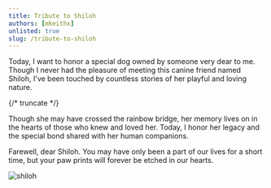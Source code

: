 ```yaml
---
title: Tribute to Shiloh
authors: [mkeithx]
unlisted: true
slug: /tribute-to-shiloh
---
```


Today, I want to honor a special dog owned by someone very dear to me. Though I never had the pleasure of meeting this canine friend named Shiloh, I've been touched by countless stories of her playful and loving nature.

{/* truncate */}

Though she may have crossed the rainbow bridge, her memory lives on in the hearts of those who knew and loved her. Today, I honor her legacy and the special bond shared with her human companions.


Farewell, dear Shiloh. You may have only been a part of our lives for a short time, but your paw prints will forever be etched in our hearts. 


<!-- 
Today, I want to honor a special dog named Shiloh, owned by someone very dear to me. Though I never met Shiloh, I heard countless stories about their playful and loving nature.

In remembering Shiloh, I can't help but dream big. I imagine a world where dogs like Shiloh could journey into space, exploring the unknown alongside us.

Though Shiloh may have crossed the rainbow bridge, his memory lives on in the hearts of those who knew and loved him. Today, I honor his legacy and the special bond he shared with his human companions. 

Rest in peace, dear Shiloh. You may have only been a part of our lives for a short time, but your paw prints will forever be etched in our hearts.  -->

<!-- Shiloh's memory reminds us of the power of friendship and the endless possibilities of our imagination. Though they're no longer with us, their spirit lives on, inspiring us to reach for the stars in more ways than one. -->


<!-- Shiloh's memory stands as a heartfelt tribute to the strength of friendship and the endless possibilities of our dreams. Though no longer by our side, Shiloh's spirit lives on, urging us to reach for the stars in countless ways. -->

![shiloh](https://imgur.com/PcmXJp9.png)


<!-- Today, we gather to pay tribute to a furry friend who holds a special place in the heart of someone dear to us. While I may not have had the pleasure of meeting Shiloh in person, I've heard countless stories that paint a vivid picture of the joy and love he brought into the lives of those around him.

Shiloh wasn't just a pet; he was a loyal companion, a playful spirit, and a constant source of comfort. Though I may not have felt his furry embrace or witnessed his wagging tail firsthand, the impact he had on his family and friends is undeniable.

From long walks in the park to lazy afternoons spent cuddled up on the couch, Shiloh's presence brought light and happiness into every moment. His unwavering loyalty and boundless affection served as a reminder of the pure and simple joys of life.

Though Shiloh may have crossed the rainbow bridge, his memory lives on in the hearts of those who knew and loved him. Today, we honor his legacy and the special bond he shared with his human companions. Rest in peace, dear Shiloh. You may have only been a part of our lives for a short time, but your paw prints will forever be etched in our hearts. -->